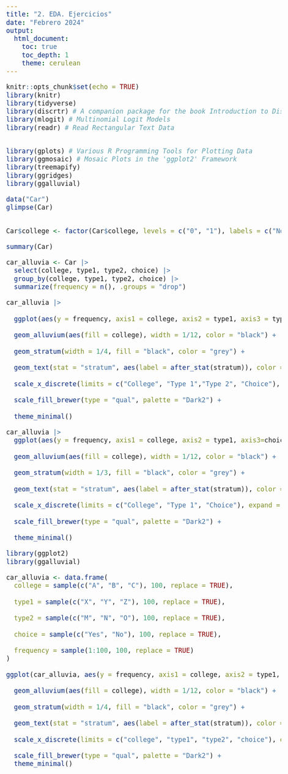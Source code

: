 ---
title: "2. EDA. Ejercicios"
date: "Febrero 2024"
output: 
  html_document:
    toc: true
    toc_depth: 1
    theme: cerulean
---


<style>
body {
text-align: justify}
</style>

<style type="text/css">
body{/*Normal*/
     font-size: 20px;
}
</style>



```{r setup, include=FALSE}
knitr::opts_chunk$set(echo = TRUE)
library(knitr)
library(tidyverse)
library(discrtr) # A companion package for the book Introduction to Discrete Choice Analysis with `R`
library(mlogit) # Multinomial Logit Models
library(readr) # Read Rectangular Text Data


library(gplots) # Various R Programming Tools for Plotting Data
library(ggmosaic) # Mosaic Plots in the 'ggplot2' Framework
library(treemapify)
library(ggridges)
library(ggalluvial)


```



```{r}
data("Car")
glimpse(Car)


Car$college <- factor(Car$college, levels = c("0", "1"), labels = c("No", "Yes"))

summary(Car)
```
```{r}
car_alluvia <- Car |> 
  select(college, type1, type2, choice) |> 
  group_by(college, type1, type2, choice) |> 
  summarize(frequency = n(), .groups = "drop")
```




```{r}
car_alluvia |> 
  
  ggplot(aes(y = frequency, axis1 = college, axis2 = type1, axis3 = type2, axis4=choice)) +
  
  geom_alluvium(aes(fill = college), width = 1/12, color = "black") +
  
  geom_stratum(width = 1/4, fill = "black", color = "grey") +
  
  geom_text(stat = "stratum", aes(label = after_stat(stratum)), color = "white", size = 3) +
  
  scale_x_discrete(limits = c("College", "Type 1","Type 2", "Choice"), expand = c(.05, .05)) +
  
  scale_fill_brewer(type = "qual", palette = "Dark2") + 
  
  theme_minimal()
```

```{r}

car_alluvia |> 
  ggplot(aes(y = frequency, axis1 = college, axis2 = type1, axis3=choice)) +
  
  geom_alluvium(aes(fill = college), width = 1/12, color = "black") +
  
  geom_stratum(width = 1/3, fill = "black", color = "grey") +
  
  geom_text(stat = "stratum", aes(label = after_stat(stratum)), color = "white", size = 3) +
  
  scale_x_discrete(limits = c("College", "Type 1", "Choice"), expand = c(.05, .05)) +
  
  scale_fill_brewer(type = "qual", palette = "Dark2") + 
  
  theme_minimal()
```

```{r}
library(ggplot2)
library(ggalluvial)

car_alluvia <- data.frame(
  college = sample(c("A", "B", "C"), 100, replace = TRUE),
  
  type1 = sample(c("X", "Y", "Z"), 100, replace = TRUE),
  
  type2 = sample(c("M", "N", "O"), 100, replace = TRUE),
  
  choice = sample(c("Yes", "No"), 100, replace = TRUE),
  
  frequency = sample(1:100, 100, replace = TRUE)
)

ggplot(car_alluvia, aes(y = frequency, axis1 = college, axis2 = type1, axis3 = type2, axis4 = choice)) +
  
  geom_alluvium(aes(fill = college), width = 1/12, color = "black") +
  
  geom_stratum(width = 1/4, fill = "black", color = "grey") +
  
  geom_text(stat = "stratum", aes(label = after_stat(stratum)), color = "white", size = 3) +
  
  scale_x_discrete(limits = c("college", "type1", "type2", "choice"), expand = c(.05, .05)) +
  
  scale_fill_brewer(type = "qual", palette = "Dark2") +
  theme_minimal()

```

